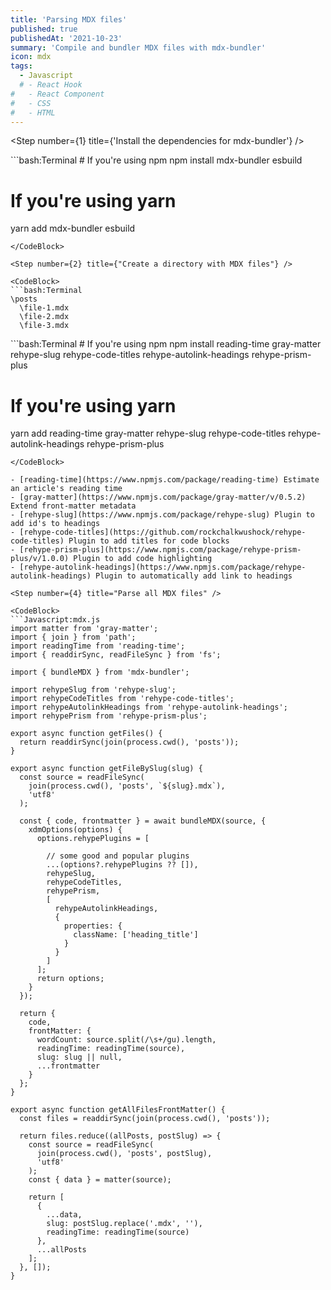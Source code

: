 ```yaml
---
title: 'Parsing MDX files'
published: true
publishedAt: '2021-10-23'
summary: 'Compile and bundler MDX files with mdx-bundler'
icon: mdx
tags:
  - Javascript
  # - React Hook
#   - React Component
#   - CSS
#   - HTML
---
```


<Step number={1} title={'Install the dependencies for mdx-bundler'} />

<CodeBlock>
```bash:Terminal
# If you're using npm
npm install mdx-bundler esbuild

# If you're using yarn

yarn add mdx-bundler esbuild

````
</CodeBlock>

<Step number={2} title={"Create a directory with MDX files"} />

<CodeBlock>
```bash:Terminal
\posts
  \file-1.mdx
  \file-2.mdx
  \file-3.mdx
````

</CodeBlock>

<Step number={3} title='Install necessary Plugins' />

<CodeBlock>
```bash:Terminal
# If you're using npm
npm install reading-time gray-matter rehype-slug rehype-code-titles rehype-autolink-headings rehype-prism-plus

# If you're using yarn

yarn add reading-time gray-matter rehype-slug rehype-code-titles rehype-autolink-headings rehype-prism-plus

````
</CodeBlock>

- [reading-time](https://www.npmjs.com/package/reading-time) Estimate an article's reading time
- [gray-matter](https://www.npmjs.com/package/gray-matter/v/0.5.2) Extend front-matter metadata
- [rehype-slug](https://www.npmjs.com/package/rehype-slug) Plugin to add id's to headings
- [rehype-code-titles](https://github.com/rockchalkwushock/rehype-code-titles) Plugin to add titles for code blocks
- [rehype-prism-plus](https://www.npmjs.com/package/rehype-prism-plus/v/1.0.0) Plugin to add code highlighting
- [rehype-autolink-headings](https://www.npmjs.com/package/rehype-autolink-headings) Plugin to automatically add link to headings

<Step number={4} title="Parse all MDX files" />

<CodeBlock>
```Javascript:mdx.js
import matter from 'gray-matter';
import { join } from 'path';
import readingTime from 'reading-time';
import { readdirSync, readFileSync } from 'fs';

import { bundleMDX } from 'mdx-bundler';

import rehypeSlug from 'rehype-slug';
import rehypeCodeTitles from 'rehype-code-titles';
import rehypeAutolinkHeadings from 'rehype-autolink-headings';
import rehypePrism from 'rehype-prism-plus';

export async function getFiles() {
  return readdirSync(join(process.cwd(), 'posts'));
}

export async function getFileBySlug(slug) {
  const source = readFileSync(
    join(process.cwd(), 'posts', `${slug}.mdx`),
    'utf8'
  );

  const { code, frontmatter } = await bundleMDX(source, {
    xdmOptions(options) {
      options.rehypePlugins = [

        // some good and popular plugins
        ...(options?.rehypePlugins ?? []),
        rehypeSlug,
        rehypeCodeTitles,
        rehypePrism,
        [
          rehypeAutolinkHeadings,
          {
            properties: {
              className: ['heading_title']
            }
          }
        ]
      ];
      return options;
    }
  });

  return {
    code,
    frontMatter: {
      wordCount: source.split(/\s+/gu).length,
      readingTime: readingTime(source),
      slug: slug || null,
      ...frontmatter
    }
  };
}

export async function getAllFilesFrontMatter() {
  const files = readdirSync(join(process.cwd(), 'posts'));

  return files.reduce((allPosts, postSlug) => {
    const source = readFileSync(
      join(process.cwd(), 'posts', postSlug),
      'utf8'
    );
    const { data } = matter(source);

    return [
      {
        ...data,
        slug: postSlug.replace('.mdx', ''),
        readingTime: readingTime(source)
      },
      ...allPosts
    ];
  }, []);
}

````

</CodeBlock>
